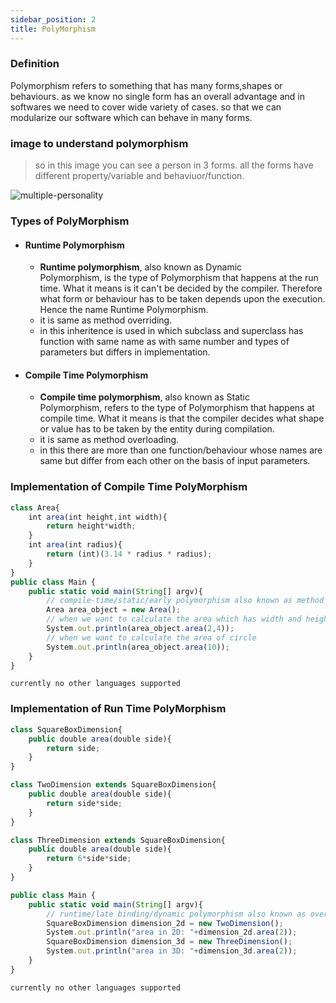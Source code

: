 ```yaml
---
sidebar_position: 2
title: PolyMorphism
---
```




### Definition

Polymorphism refers to something that has many forms,shapes or behaviours. as we know no single form has an overall advantage and in softwares we need to cover wide variety of cases. so that we can modularize our software which can behave in many forms.

### image to understand polymorphism

> so in this image you can see a person in 3 forms. all the forms have different property/variable and behaviuor/function.

![multiple-personality](http://photos1.blogger.com/blogger/6565/1363/1600/aparichit.jpg)

### Types of PolyMorphism

- #### Runtime Polymorphism
    - **Runtime polymorphism**, also known as Dynamic     
    Polymorphism, is the type of Polymorphism that happens at 
    the run time. What it means is it can't be decided by the 
    compiler. Therefore what form or behaviour has to be taken 
    depends upon the execution. Hence the name Runtime 
    Polymorphism.
    - it is same as method overriding.
    - in this inheritence is used in which subclass and 
    superclass has function with same name as with same number 
    and types of parameters but differs in implementation.

- #### Compile Time Polymorphism
    -  **Compile time polymorphism**, also known as Static   
    Polymorphism, refers to the type of Polymorphism that 
    happens at compile time. What it means is that the compiler 
    decides what shape or value has to be taken by the entity 
    during compilation.
    - it is same as method overloading.
    - in this there are more than one function/behaviour whose 
    names are same but differ from each other on the basis of 
    input parameters.

### Implementation of Compile Time PolyMorphism

<Tabs>
<TabItem value="java" label="Java">

```js
class Area{
    int area(int height,int width){
        return height*width;
    }
    int area(int radius){
        return (int)(3.14 * radius * radius);
    }
}
public class Main {
    public static void main(String[] argv){
        // compile-time/static/early polymorphism also known as method overloading and operator overloading
        Area area_object = new Area();
        // when we want to calculate the area which has width and height
        System.out.println(area_object.area(2,4));
        // when we want to calculate the area of circle
        System.out.println(area_object.area(10));
    }
}

```

</TabItem>

<TabItem value="other" label="Other">

```
currently no other languages supported
```

</TabItem>

</Tabs>


### Implementation of Run Time PolyMorphism

<Tabs>
<TabItem value="java" label="Java">

```js
class SquareBoxDimension{
    public double area(double side){
        return side;
    }
}

class TwoDimension extends SquareBoxDimension{
    public double area(double side){
        return side*side;
    }
}

class ThreeDimension extends SquareBoxDimension{
    public double area(double side){
        return 6*side*side;
    }
}

public class Main {
    public static void main(String[] argv){
        // runtime/late binding/dynamic polymorphism also known as overriding
        SquareBoxDimension dimension_2d = new TwoDimension();
        System.out.println("area in 2D: "+dimension_2d.area(2));
        SquareBoxDimension dimension_3d = new ThreeDimension();
        System.out.println("area in 3D: "+dimension_3d.area(2));
    }
}

```

</TabItem>

<TabItem value="other" label="Other">

```
currently no other languages supported
```

</TabItem>

</Tabs>